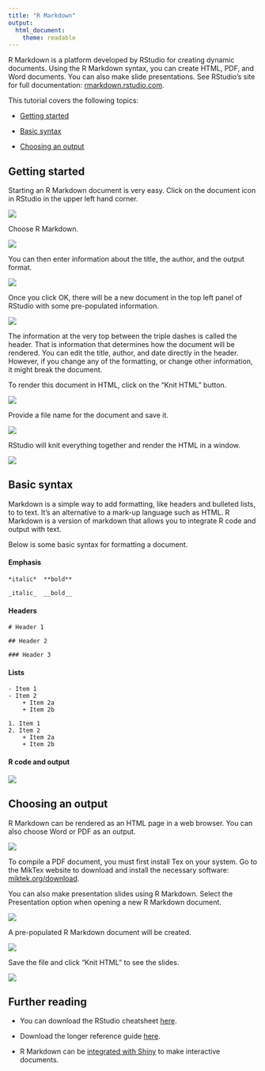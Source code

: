 ```yaml
---
title: "R Markdown"
output: 
  html_document: 
    theme: readable
---
```


R Markdown is a platform developed by RStudio for creating dynamic documents.
Using the R Markdown syntax, you can create HTML, PDF, and Word documents. You 
can also make slide presentations. See RStudio's site for full documentation:
[rmarkdown.rstudio.com](http://rmarkdown.rstudio.com/).

This tutorial covers the following topics:

- [Getting started](#start)

- [Basic syntax](#syntax)

- [Choosing an output](#output)

## Getting started {#start}

Starting an R Markdown document is very easy. Click on the document
icon in RStudio in the upper left hand corner.

![](img/document.PNG)

Choose R Markdown.

![](img/rmarkdown.PNG)

You can then enter information about the title, the author, and the output
format.

![](img/author.PNG)

Once you click OK, there will be a new document in the top left panel of RStudio
with some pre-populated information.

![](img/default_markdown.PNG)

The information at the very top between the triple dashes is called the header.
That is information that determines how the document will be rendered. You can 
edit the title, author, and date directly in the header. However, if you change
any of the formatting, or change other information, it might break the document.

To render this document in HTML, click on the "Knit HTML" button.

![](img/knit.PNG)

Provide a file name for the document and save it.

![](img/save.PNG)

RStudio will knit everything together and render the HTML in a window.

![](img/html.PNG)


## Basic syntax {#syntax}

Markdown is a simple way to add formatting, like headers and bulleted lists, to
to text. It's an alternative to a mark-up language such as HTML. R Markdown is
a version of markdown that allows you to integrate R code and output with text.

Below is some basic syntax for formatting a document.

#### Emphasis
```
*italic*  **bold**
  
_italic_  __bold__
```

#### Headers
```
# Header 1

## Header 2

### Header 3
```

#### Lists
```
- Item 1
- Item 2
    + Item 2a
    + Item 2b

1. Item 1
2. Item 2
    + Item 2a
    + Item 2b
```

#### R code and output

![](img/chunk.png)


## Choosing an output {#output}

R Markdown can be rendered as an HTML page in a web browser. You can also choose 
Word or PDF as an output.

![](img/word.png)

To compile a PDF document, you must first install Tex on your system. Go to 
the MikTex website to download and install the necessary software:
[miktek.org/download](http://miktex.org/download). 

You can also make presentation slides using R Markdown. Select the Presentation
option when opening a new R Markdown document.

![](img/presentation.png)

A pre-populated R Markdown document will be created.

![](img/presentation_default.png)

Save the file and click "Knit HTML" to see the slides.

![](img/presentation_slides.png)


## Further reading

- You can download the RStudio cheatsheet 
<a href="https://www.rstudio.com/wp-content/uploads/2015/02/rmarkdown-cheatsheet.pdf" target="_blank">here</a>.

- Download the longer reference guide 
<a href="http://www.rstudio.com/wp-content/uploads/2015/03/rmarkdown-reference.pdf" target="_blank">here</a>.

- R Markdown can be 
<a href="http://rmarkdown.rstudio.com/authoring_shiny.html" target="_blank">integrated
with Shiny</a> to make interactive documents.


